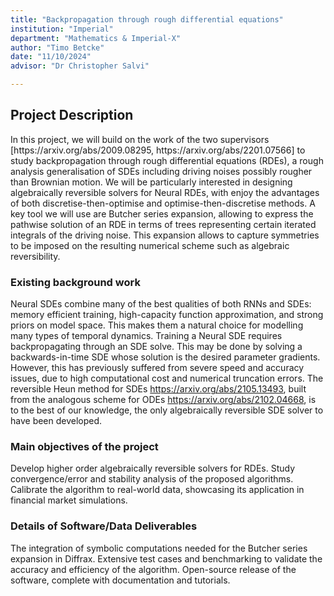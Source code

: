 ```yaml
---
title: "Backpropagation through rough differential equations"
institution: "Imperial"
department: "Mathematics & Imperial-X"
author: "Timo Betcke"
date: "11/10/2024"
advisor: "Dr Christopher Salvi"

---
```

## Project Description

In this project, we will build on the work of the two supervisors [https://arxiv.org/abs/2009.08295, https://arxiv.org/abs/2201.07566] to study backpropagation through rough differential equations (RDEs), a rough analysis generalisation of SDEs including driving noises possibly rougher than Brownian motion. We will be particularly interested in designing algebraically reversible solvers for Neural RDEs, with enjoy the advantages of both discretise-then-optimise and optimise-then-discretise methods. A key tool we will use are Butcher series expansion, allowing to express the pathwise solution of an RDE in terms of trees representing certain iterated integrals of the driving noise. This expansion allows to capture symmetries to be imposed on the resulting numerical scheme such as algebraic reversibility.

### Existing background work

Neural SDEs combine many of the best qualities of both RNNs and SDEs: memory efficient training, high-capacity function approximation, and strong priors on model space. This makes them a natural choice for modelling many types of temporal dynamics. Training a Neural SDE requires backpropagating through an SDE solve. This may be done by solving a backwards-in-time SDE whose solution is the desired parameter gradients. However, this has previously suffered from severe speed and accuracy issues, due to high computational cost and numerical truncation errors. The reversible Heun method for SDEs [https://arxiv.org/abs/2105.13493](https://arxiv.org/abs/2105.13493), built from the analogous scheme for ODEs [https://arxiv.org/abs/2102.04668](https://arxiv.org/abs/2102.04668), is to the best of our knowledge, the only algebraically reversible SDE solver to have been developed.

### Main objectives of the project

Develop higher order algebraically reversible solvers for RDEs.
Study convergence/error and stability analysis of the proposed algorithms.
Calibrate the algorithm to real-world data, showcasing its application in financial market simulations.

### Details of Software/Data Deliverables

The integration of symbolic computations needed for the Butcher series expansion in Diffrax.
Extensive test cases and benchmarking to validate the accuracy and efficiency of the algorithm.
Open-source release of the software, complete with documentation and tutorials. 